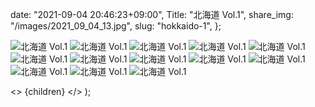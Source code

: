 
  date: "2021-09-04 20:46:23+09:00",
  Title: "北海道 Vol.1",
  share_img: "/images/2021_09_04_13.jpg",
  slug: "hokkaido-1",
};

![北海道 Vol.1](/images/2021_09_04_1.jpg)
![北海道 Vol.1](/images/2021_09_04_2.jpg)
![北海道 Vol.1](/images/2021_09_04_3.jpg)
![北海道 Vol.1](/images/2021_09_04_4.jpg)
![北海道 Vol.1](/images/2021_09_04_5.jpg)
![北海道 Vol.1](/images/2021_09_04_6.jpg)
![北海道 Vol.1](/images/2021_09_04_7.jpg)
![北海道 Vol.1](/images/2021_09_04_8.jpg)
![北海道 Vol.1](/images/2021_09_04_9.jpg)
![北海道 Vol.1](/images/2021_09_04_10.jpg)
![北海道 Vol.1](/images/2021_09_04_11.jpg)
![北海道 Vol.1](/images/2021_09_04_12.jpg)
![北海道 Vol.1](/images/2021_09_04_13.jpg)

  <>
    <Head>
      <title>{meta.Title} | 異郷好実</title>
    </Head>
    <PostLayout meta={meta}>{children}</PostLayout>
  </>
);
